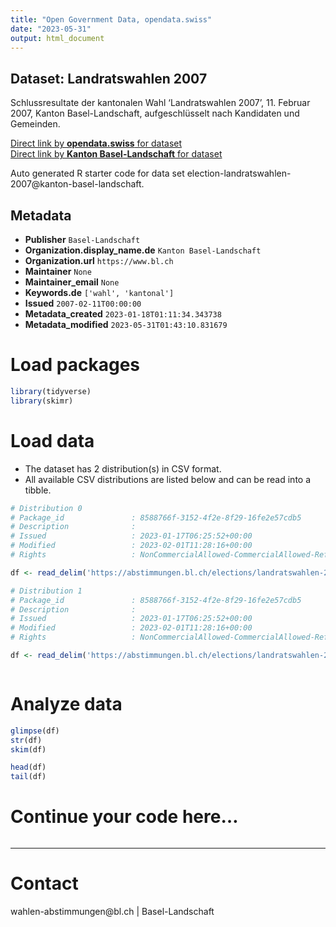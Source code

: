 ```yaml
---
title: "Open Government Data, opendata.swiss"
date: "2023-05-31"
output: html_document
---
```


## Dataset: Landratswahlen 2007

Schlussresultate der kantonalen Wahl 'Landratswahlen 2007', 11. Februar 2007, Kanton Basel-Landschaft, aufgeschlüsselt nach Kandidaten und Gemeinden.

[Direct link by **opendata.swiss** for dataset](https://opendata.swiss/de/dataset/landratswahlen-2007)<br>
[Direct link by **Kanton Basel-Landschaft** for dataset](https://abstimmungen.bl.ch/elections/landratswahlen-2007/data)

Auto generated R starter code for data set election-landratswahlen-2007@kanton-basel-landschaft.

## Metadata

- **Publisher** `Basel-Landschaft`
- **Organization.display_name.de** `Kanton Basel-Landschaft`
- **Organization.url** `https://www.bl.ch`
- **Maintainer** `None`
- **Maintainer_email** `None`
- **Keywords.de** `['wahl', 'kantonal']`
- **Issued** `2007-02-11T00:00:00`
- **Metadata_created** `2023-01-18T01:11:34.343738`
- **Metadata_modified** `2023-05-31T01:43:10.831679`


# Load packages

```r

library(tidyverse)
library(skimr)

```

# Load data

-   The dataset has 2 distribution(s) in CSV format.
-   All available CSV distributions are listed below and can be read into a tibble.

```r

# Distribution 0
# Package_id               : 8588766f-3152-4f2e-8f29-16fe2e57cdb5
# Description              : 
# Issued                   : 2023-01-17T06:25:52+00:00
# Modified                 : 2023-02-01T11:28:16+00:00
# Rights                   : NonCommercialAllowed-CommercialAllowed-ReferenceRequired

df <- read_delim('https://abstimmungen.bl.ch/elections/landratswahlen-2007/data-csv')

# Distribution 1
# Package_id               : 8588766f-3152-4f2e-8f29-16fe2e57cdb5
# Description              : 
# Issued                   : 2023-01-17T06:25:52+00:00
# Modified                 : 2023-02-01T11:28:16+00:00
# Rights                   : NonCommercialAllowed-CommercialAllowed-ReferenceRequired

df <- read_delim('https://abstimmungen.bl.ch/elections/landratswahlen-2007/data-parties-csv')



```

# Analyze data

```r

glimpse(df)
str(df)
skim(df)

head(df)
tail(df)

```

# Continue your code here...

```r

```

------------------------------------------------------------------------

# Contact

wahlen-abstimmungen@bl.ch | Basel-Landschaft
